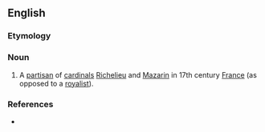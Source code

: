 ==English==

===Etymology===
{{suffix|en|cardinal|ist}}

===Noun===
{{en-noun}}

# A [[partisan]] of [[cardinals]] [[w:Armand Jean du Plessis, Cardinal Richelieu|Richelieu]] and [[w:Jules Cardinal Mazarin|Mazarin]] in 17th century [[France]] (as opposed to a [[royalist]]).

===References===
* {{R:Nuttall|cardinalist|c}}